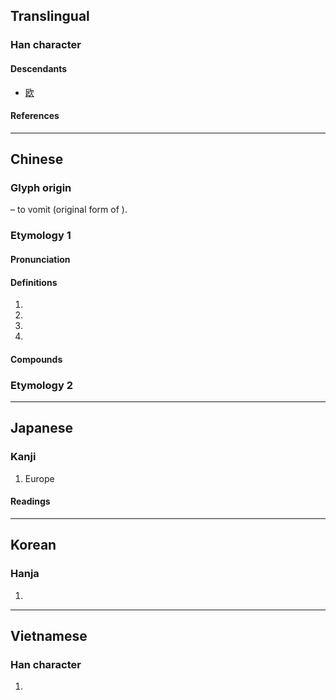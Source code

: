 {{also|欧}}
{{character info}}
==Translingual==
{{ja-forms|[[欧]]|[[欧]]|歐}}

===Han character===
{{Han char|rn=76|rad=欠|as=11|sn=15|four=77782|canj=SRNO|ids=⿰區欠}}

====Descendants====
* [[欧]]

====References====
{{Han ref|kx=0571.270|dkj=16185|dj=0959.210|hdz=32149.120|uh=6B50}}

----

==Chinese==
{{zh-forms|s=欧}}

===Glyph origin===
{{Han etym}}
{{Han compound|區|欠|ls=psc|c1=p|c2=s|t2=to yawn; to exhale}} – to vomit (original form of {{zh-l|*嘔}}).

===Etymology 1===
{{rfe|zh}}

====Pronunciation====
{{zh-pron
|m=ōu
|m-s=ngou1
|c=au1
|c-t=
|g=
|h=pfs=êu
|j=
|mb=é
|md=ĕu
|mn=au/xm,zz:o͘/qz:o/tw:io
|mn_note=au - vernacular; o͘/o/io - literary
|mn-t=ao1
|w=1eu
|x=
|mc=1
|oc=1
|cat=n,pn
}}

====Definitions====
{{zh-hanzi}}

# {{zh-short|歐羅巴|[[Europe]]}}
# {{zh-short|歐元|[[euro]]}}
# {{zh-short|歐姆|[[ohm]]}}
# {{surname|zh}}

====Compounds====
{{zh-der|僕歐|大小歐陽|北歐|南歐|歐冶子|歐洲議會|歐李|歐胡島|歐風美雨|東南歐|歐佩克|東歐集團|歐虞體|歐式|歐亞大陸|歐刀|歐洲|歐冶鑄劍|東歐|歐亞|歐克|歐文|歐羅巴州|歐美|歐陽|歐耳|歐巴桑|歐洲美元|歐化|歐吉桑|歐風|歐市|歐姆|歐體|歐氏管|歐戰|歐元|歐普藝術|歐母畫荻|歐姆定律|西歐聯盟|西歐集團|西歐|歐裔|歐廟|印歐|泛歐|歐遊}}

===Etymology 2===
{{zh-see|嘔|v}}

----

==Japanese==
{{ja-kanji forms|欧|歐}}

===Kanji===
{{ja-kanji|grade=|rs=欠11|shin=欧}}

# Europe

====Readings====
{{ja-readings
|goon=う
|kanon=おう
|kun=うた-う<うた-ふ, は-く}}

----

==Korean==

===Hanja===
{{ko-hanja|hangeul=구|eumhun=|mr=ku|y=kwu}}

# {{rfdef|ko|sort=欠11}}

----

==Vietnamese==

===Han character===
{{vi-hantu|[[âu]]|rs=欠11}}

# {{rfdef|vi|sort=欠11}}